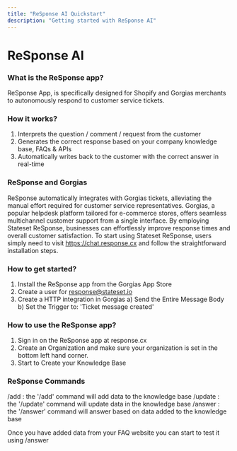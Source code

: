 ```yaml
---
title: "ReSponse AI Quickstart"
description: "Getting started with ReSponse AI"
---
```


# ReSponse AI

### What is the ReSponse app?

ReSponse App, is specifically designed for Shopify and Gorgias merchants to autonomously respond to customer service tickets.

### How it works?

1. Interprets the question / comment / request from the customer
2. Generates the correct response based on your company knowledge base, FAQs & APIs
3. Automatically writes back to the customer with the correct answer in real-time

### ReSponse and Gorgias

ReSponse automatically integrates with Gorgias tickets, alleviating the manual effort required for customer service representatives. Gorgias, a popular helpdesk platform tailored for e-commerce stores, offers seamless multichannel customer support from a single interface. By employing Stateset ReSponse, businesses can effortlessly improve response times and overall customer satisfaction.
To start using Stateset ReSponse, users simply need to visit https://chat.response.cx and follow the straightforward installation steps.

### How to get started?

1. Install the ReSponse app from the Gorgias App Store
2. Create a user for response@stateset.io
3. Create a HTTP integration in Gorgias
    a) Send the Entire Message Body
    b) Set the Trigger to: 'Ticket message created'

### How to use the ReSponse app?

1. Sign in on the ReSponse app at response.cx
2. Create an Organization and make sure your organization is set in the bottom left hand corner.
3. Start to Create your Knowledge Base

### ReSponse Commands

/add : the '/add' command will add data to the knowledge base
/update : the '/update' command will update data in the knowledge base
/answer : the '/answer' command will answer based on data added to the knowledge base

Once you have added data from your FAQ website you can start to test it using /answer


